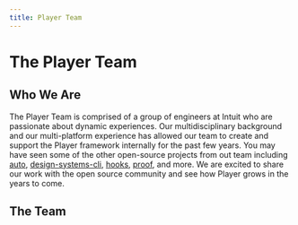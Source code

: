 ```yaml
---
title: Player Team
---
```


# The Player Team

## Who We Are
The Player Team is comprised of a group of engineers at Intuit who are passionate about dynamic experiences. Our multidisciplinary background and our multi-platform experience has allowed our team to create and support the Player framework internally for the past few years. You may have seen some of the other open-source projects from out team including [auto](https://github.com/intuit/auto), [design-systems-cli](https://github.com/intuit/design-systems-cli), [hooks](https://github.com/intuit/hooks), [proof](https://github.com/intuit/proof), and more. We are excited to share our work with the open source community and see how Player grows in the years to come. 

## The Team 

<PlayerTeam/>
